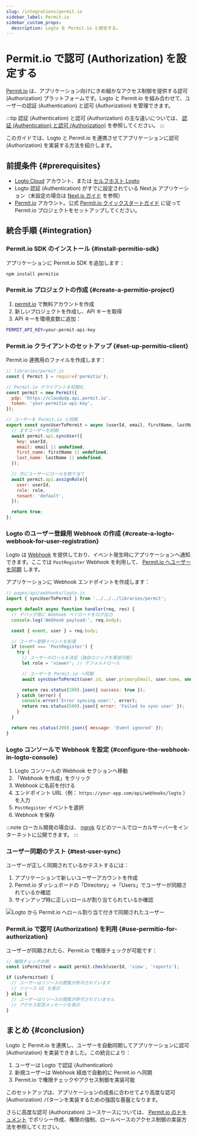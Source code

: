 ```yaml
---
slug: /integrations/permit.io
sidebar_label: Permit.io
sidebar_custom_props:
  description: Logto を Permit.io と統合する。
---
```


# Permit.io で認可 (Authorization) を設定する

[Permit.io](https://permit.io/) は、アプリケーション向けにきめ細かなアクセス制御を提供する認可 (Authorization) プラットフォームです。Logto と Permit.io を組み合わせて、ユーザーの認証 (Authentication) と認可 (Authorization) を管理できます。

:::tip
認証 (Authentication) と認可 (Authorization) の主な違いについては、 [認証 (Authentication) と認可 (Authorization)](/concepts/authn-vs-authz) を参照してください。
:::

このガイドでは、Logto と Permit.io を連携させてアプリケーションに認可 (Authorization) を実装する方法を紹介します。

## 前提条件 \{#prerequisites}

- [Logto Cloud](https://cloud.logto.io/) アカウント、または [セルフホスト Logto](https://docs.logto.io/introduction/set-up-logto-oss)
- Logto 認証 (Authentication) がすでに設定されている Next.js アプリケーション（未設定の場合は [Next.js ガイド](https://docs.logto.io/quick-starts/next) を参照）
- [Permit.io](https://app.permit.io/) アカウント。公式 [Permit.io クイックスタートガイド](https://docs.permit.io/quickstart/) に従って Permit.io プロジェクトをセットアップしてください。

## 統合手順 \{#integration}

### Permit.io SDK のインストール \{#install-permitio-sdk}

アプリケーションに Permit.io SDK を追加します：

```bash
npm install permitio
```

### Permit.io プロジェクトの作成 \{#create-a-permitio-project}

1. [permit.io](https://app.permit.io/) で無料アカウントを作成
2. 新しいプロジェクトを作成し、API キーを取得
3. API キーを環境変数に追加：

```bash
PERMIT_API_KEY=your-permit-api-key
```

### Permit.io クライアントのセットアップ \{#set-up-permitio-client}

Permit.io 連携用のファイルを作成します：

```jsx
// libraries/permit.js
const { Permit } = require('permitio');

// Permit.io クライアントを初期化
const permit = new Permit({
  pdp: 'https://cloudpdp.api.permit.io',
  token: 'your-permitio-api-key',
});

// ユーザーを Permit.io と同期
export const syncUserToPermit = async (userId, email, firstName, lastName, role = 'viewer') => {
  // まずユーザーを同期
  await permit.api.syncUser({
    key: userId,
    email: email || undefined,
    first_name: firstName || undefined,
    last_name: lastName || undefined,
  });

  // 次にユーザーにロールを割り当て
  await permit.api.assignRole({
    user: userId,
    role: role,
    tenant: 'default',
  });

  return true;
};
```

### Logto のユーザー登録用 Webhook の作成 \{#create-a-logto-webhook-for-user-registration}

Logto は [Webhook](/developers/webhooks) を提供しており、イベント発生時にアプリケーションへ通知できます。ここでは `PostRegister` Webhook を利用して、 [Permit.io へユーザーを同期](https://docs.permit.io/authentication/permit-and-authentication) します。

アプリケーションに Webhook エンドポイントを作成します：

```jsx
// pages/api/webhooks/logto.js
import { syncUserToPermit } from '../../../libraries/permit';

export default async function handler(req, res) {
  // デバッグ用に Webhook ペイロードをログ出力
  console.log('Webhook payload:', req.body);

  const { event, user } = req.body;

  // ユーザー登録イベントを処理
  if (event === 'PostRegister') {
    try {
      // ユーザーのロールを決定（独自ロジックを実装可能）
      let role = 'viewer'; // デフォルトロール

      // ユーザーを Permit.io へ同期
      await syncUserToPermit(user.id, user.primaryEmail, user.name, undefined, role);

      return res.status(200).json({ success: true });
    } catch (error) {
      console.error('Error syncing user:', error);
      return res.status(500).json({ error: 'Failed to sync user' });
    }
  }

  return res.status(200).json({ message: 'Event ignored' });
}
```

### Logto コンソールで Webhook を設定 \{#configure-the-webhook-in-logto-console}

1. Logto コンソールの Webhook セクションへ移動
2. 「Webhook を作成」をクリック
3. Webhook に名前を付ける
4. エンドポイント URL（例： `https://your-app.com/api/webhooks/logto` ）を入力
5. `PostRegister` イベントを選択
6. Webhook を保存

:::note
ローカル開発の場合は、 [ngrok](https://ngrok.com/) などのツールでローカルサーバーをインターネットに公開できます。
:::

### ユーザー同期のテスト \{#test-user-sync}

ユーザーが正しく同期されているかテストするには：

1. アプリケーションで新しいユーザーアカウントを作成
2. Permit.io ダッシュボードの「Directory」→「Users」でユーザーが同期されているか確認
3. サインアップ時に正しいロールが割り当てられているか確認

![Logto から Permit.io へロール割り当て付きで同期されたユーザー](./permitio.png)

### Permit.io で認可 (Authorization) を利用 \{#use-permitio-for-authorization}

ユーザーが同期されたら、Permit.io で権限チェックが可能です：

```jsx
// 権限チェックの例
const isPermitted = await permit.check(userId, 'view', 'reports');

if (isPermitted) {
  // ユーザーはリソースの閲覧が許可されています
  // リソース UI を表示
} else {
  // ユーザーはリソースの閲覧が許可されていません
  // アクセス拒否メッセージを表示
}
```

## まとめ \{#conclusion}

Logto と Permit.io を連携し、ユーザーを自動同期してアプリケーションに認可 (Authorization) を実装できました。この統合により：

1. ユーザーは Logto で認証 (Authentication)
2. 新規ユーザーは Webhook 経由で自動的に Permit.io へ同期
3. Permit.io で権限チェックやアクセス制御を実装可能

このセットアップは、アプリケーションの成長に合わせてより高度な認可 (Authorization) パターンを実装するための強固な基盤となります。

さらに高度な認可 (Authorization) ユースケースについては、 [Permit.io のドキュメント](https://docs.permit.io/) でポリシー作成、権限の強制、ロールベースのアクセス制御の実装方法を参照してください。
